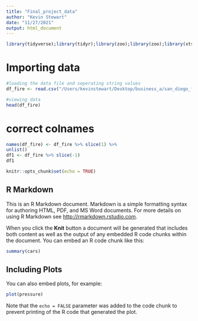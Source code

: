 ```yaml
---
title: "Final_project_data"
author: "Kevin Stewart"
date: "11/27/2021"
output: html_document
---
```




```r
library(tidyverse);library(tidyr);library(zoo);library(zoo);library(xts);library(tseries);library(astsa)

```



# Importing data 
```r

#loading the data file and seperating string values
df_fire <- read.csv("/Users/kevinstewart/Desktop/business_a/san_diego_fire_incident.csv", sep = ",")

#viewing data
head(df_fire)


```


# correct colnames
```r

names(df_fire) <- df_fire %>% slice(1) %>%
unlist()
df1 <- df_fire %>% slice(-1)
df1

```



```r
knitr::opts_chunk$set(echo = TRUE)
```

## R Markdown

This is an R Markdown document. Markdown is a simple formatting syntax for authoring HTML, PDF, and MS Word documents. For more details on using R Markdown see <http://rmarkdown.rstudio.com>.

When you click the **Knit** button a document will be generated that includes both content as well as the output of any embedded R code chunks within the document. You can embed an R code chunk like this:

```r
summary(cars)
```

## Including Plots

You can also embed plots, for example:

```r
plot(pressure)
```

Note that the `echo = FALSE` parameter was added to the code chunk to prevent printing of the R code that generated the plot.
